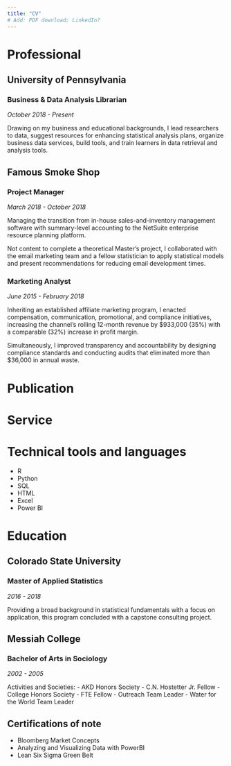 ```yaml
---
title: "CV"
# Add: PDF download; LinkedIn?
---
```


# Professional

## University of Pennsylvania

### Business & Data Analysis Librarian

*October 2018 - Present*

Drawing on my business and educational backgrounds, I lead researchers to data, suggest resources for enhancing statistical analysis plans, organize business data services, build tools, and train learners in data retrieval and analysis tools.

## Famous Smoke Shop

### Project Manager

*March 2018 - October 2018*

Managing the transition from in-house sales-and-inventory management software with summary-level accounting to the NetSuite enterprise resource planning platform.

Not content to complete a theoretical Master's project, I collaborated with the email marketing team and a fellow statistician to apply statistical models and present recommendations for reducing email development times.

### Marketing Analyst

*June 2015 - February 2018*

Inheriting an established affiliate marketing program, I enacted compensation, communication, promotional, and compliance initiatives, increasing the channel's rolling 12-month revenue by $933,000 (35%) with a comparable (32%) increase in profit margin.

Simultaneously, I improved transparency and accountability by designing compliance standards and conducting audits that eliminated more than $36,000 in annual waste.

# Publication



# Service



# Technical tools and languages

- R
- Python
- SQL
- HTML
- Excel
- Power BI

# Education

## Colorado State University

### Master of Applied Statistics

*2016 - 2018*

Providing a broad background in statistical fundamentals with a focus on application, this program concluded with a capstone consulting project.

## Messiah College

### Bachelor of Arts in Sociology

*2002 - 2005*

Activities and Societies:
- AKD Honors Society
- C.N. Hostetter Jr. Fellow
- College Honors Society
- FTE Fellow
- Outreach Team Leader
- Water for the World Team Leader

## Certifications of note

- Bloomberg Market Concepts
- Analyzing and Visualizing Data with PowerBI
- Lean Six Sigma Green Belt